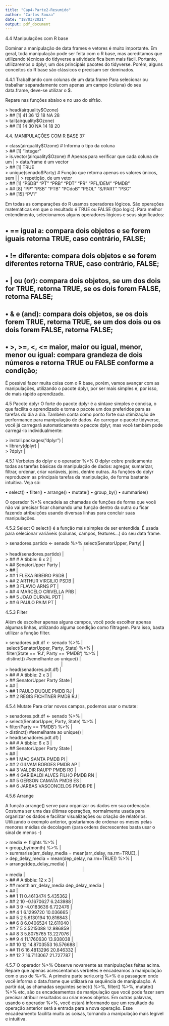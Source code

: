 ---
title: "Cap4-Parte2-Resumido"
author: "Carlos Souza"
date: "18/03/2021"
output: pdf_document
---

4.4 Manipulações com R base

  Dominar a manipulação de data frames e vetores é muito importante. Em geral, toda manipulação pode ser feita com o R base, mas acreditamos que utilizando técnicas do tidyverse a atividade fica bem mais fácil.
  Portanto, utilizaremos o dplyr, um dos principais pacotes do tidyverse. Porém, alguns conceitos do R base são clássicos e precisam ser dominados.
  
4.4.1 Trabalhando com colunas de um data.frame
  Para selecionar ou trabalhar separadamente com apenas um campo (coluna) do seu data.frame, deve-se utilizar o $. 
  
  Repare nas funções abaixo e no uso do sifrão.
  
| > head(airquality$Ozone)
| > ## [1] 41 36 12 18 NA 28
| > tail(airquality$Ozone)
| > ## [1] 14 30 NA 14 18 20

4.4. MANIPULAÇÕES COM R BASE 37

| > class(airquality$Ozone) # Informa o tipo da coluna
| > ## [1] "integer"
| > is.vector(airquality$Ozone) # Apenas para verificar que cada coluna de um   | > data.frame é um vector
| > ## [1] TRUE
| > unique(senado$Party) # Função que retorna apenas os valores únicos, sem |   | > repetição, de um vetor
| > ## [1] "PSDB" "PT" "PRB" "PDT" "PR" "PFL/DEM" "PMDB"
| > ## [8] "PP" "PSB" "PTB" "PCdoB" "PSOL" "S/PART" "PSC"
| > ## [15] "PV1"

  Em todas as comparações do R usamos operadores lógicos. São operações matemáticas em que o resultado é TRUE ou FALSE (tipo logic). Para melhor entendimento, selecionamos alguns operadores lógicos e seus significados:
  
  • == igual a: compara dois objetos e se forem iguais retorna TRUE, caso contrário, FALSE;
--------------------------------------------------------------------------------
  • != diferente: compara dois objetos e se forem diferentes retorna TRUE, caso contrário, FALSE;
--------------------------------------------------------------------------------
  • | ou (or): compara dois objetos, se um dos dois for TRUE, retorna TRUE, se os dois forem FALSE, retorna FALSE;
--------------------------------------------------------------------------------
  • & e (and): compara dois objetos, se os dois forem TRUE, retorna TRUE, se um dos dois ou os dois forem FALSE, retorna FALSE;
--------------------------------------------------------------------------------
  • >, >=, <, <= maior, maior ou igual, menor, menor ou igual: compara grandeza de dois números e retorna TRUE ou FALSE conforme a condição;
--------------------------------------------------------------------------------
  
  É possível fazer muita coisa com o R base, porém, vamos avançar com as manipulações, utilizando o pacote dplyr, por ser mais simples e, por isso, de mais rápido aprendizado.
  
4.5 Pacote dplyr
  O forte do pacote dplyr é a sintaxe simples e concisa, o que facilita o aprendizado e torna o pacote um dos preferidos para as tarefas do dia a dia. Também conta como ponto forte sua otimização de performance para manipulação de dados. Ao carregar o pacote tidyverse, você já carregará automaticamente o pacote dplyr, mas você também pode carregá-lo individualmente:

| > install.packages("dplyr") |
| > library(dplyr)            |
| > ?dplyr                    |

4.5.1 Verbetes do dplyr e o operador %>%
  O dplyr cobre praticamente todas as tarefas básicas da manipulação de dados: agregar, sumarizar, filtrar, ordenar, criar variáveis, joins, dentre outras.
As funções do dplyr reproduzem as principais tarefas da manipulação, de forma bastante intuitiva. Veja só:

  • select()
  • filter()
  • arrange()
  • mutate()
  • group_by()
  • summarise()
  
  O operador %>% encadeia as chamadas de funções de forma que você não vai precisar ficar chamando uma função dentro da outra ou ficar fazendo atribuições usando diversas linhas para concluir suas manipulações.
  
4.5.2 Select
  O select() é a função mais simples de ser entendida. É usada para selecionar variáveis (colunas, campos, features...) do seu data frame.
  
| > senadores.partido <- senado %>% select(SenatorUpper, Party) |
|                                                               |
| > head(senadores.partido)                                     |
| > ## # A tibble: 6 x 2                                        |
| > ## SenatorUpper Party                                       |
| > ## <chr> <chr>                                              |
| > ## 1 FLEXA RIBEIRO PSDB                                     |
| > ## 2 ARTHUR VIRGILIO PSDB                                   |
| > ## 3 FLAVIO ARNS PT                                         |
| > ## 4 MARCELO CRIVELLA PRB                                   |
| > ## 5 JOAO DURVAL PDT                                        |
| > ## 6 PAULO PAIM PT                                          |

4.5.3 Filter

  Além de escolher apenas alguns campos, você pode escolher apenas algumas linhas, utilizando alguma condição como filtragem. Para isso, basta utilizar a função filter.

| > senadores.pdt.df <- senado %>%             |
|  select(SenatorUpper, Party, State) %>%      |
|  filter(State == 'RJ', Party == 'PMDB') %>%  |
|  distinct() #semelhante ao unique()          |
|                                              |
| > head(senadores.pdt.df)                     |
| > ## # A tibble: 2 x 3                       |
| > ## SenatorUpper Party State                |
| > ## <chr> <chr> <chr>                       |
| > ## 1 PAULO DUQUE PMDB RJ                   |
| > ## 2 REGIS FICHTNER PMDB RJ                |

4.5.4 Mutate
  Para criar novos campos, podemos usar o mutate:
  
| > senadores.pdt.df <- senado %>%            |
| > select(SenatorUpper, Party, State) %>%    |
| > filter(Party == 'PMDB') %>%               |
| > distinct() #semelhante ao unique()        |
| > head(senadores.pdt.df)                    |
| > ## # A tibble: 6 x 3                      |
| > ## SenatorUpper Party State               |
| > ## <chr> <chr> <chr>                      |
| > ## 1 MAO SANTA PMDB PI                    |
| > ## 2 GILVAM BORGES PMDB AP                |
| > ## 3 VALDIR RAUPP PMDB RO                 |
| > ## 4 GARIBALDI ALVES FILHO PMDB RN        |
| > ## 5 GERSON CAMATA PMDB ES                |
| > ## 6 JARBAS VASCONCELOS PMDB PE           |

4.5.6 Arrange

  A função arrange() serve para organizar os dados em sua ordenação. Costuma ser uma das últimas operações, normalmente usada para organizar os dados e facilitar visualizações ou criação de relatórios. Utilizando o exemplo anterior, gostaríamos de ordenar os meses pelas menores médias de decolagem (para ordens decrescentes basta usar o sinal de menos -)

| > media <- flights %>%                                        |
| >   group_by(month) %>%                                       |
| >   summarise(arr_delay_media = mean(arr_delay, na.rm=TRUE),  |
| >   dep_delay_media = mean(dep_delay, na.rm=TRUE)) %>%        |
| > arrange(dep_delay_media)                                    |
|                                                               |
| > media                                                       |
| > ## # A tibble: 12 x 3                                       |
| > ## month arr_delay_media dep_delay_media                    |
| > ## <int> <dbl> <dbl>                                        |
| > ## 1 11 0.4613474 5.435362                                  |
| > ## 2 10 -0.1670627 6.243988                                 |
| > ## 3 9 -4.0183636 6.722476                                  |
| > ## 4 1 6.1299720 10.036665                                  |
| > ## 5 2 5.6130194 10.816843                                  |
| > ## 6 8 6.0406524 12.611040                                  |
| > ## 7 5 3.5215088 12.986859                                  |
| > ## 8 3 5.8075765 13.227076                                  |
| > ## 9 4 11.1760630 13.938038                                 |
| > ## 10 12 14.8703553 16.576688                               |
| > ## 11 6 16.4813296 20.846332                                |
| > ## 12 7 16.7113067 21.727787                                |

4.5.7 O operador %>%
  Observe novamente as manipulações feitas acima. Repare que apenas acrescentamos verbetes e encadeamos a manipulação com o uso de %>%.
  A primeira parte serie.orig %>% é a passagem onde você informa o data.frame que utilizará na sequência de manipulação. A partir daí, as chamadas seguintes select() %>%, filter() %>%, mutate() %>% etc, são os encadeamentos de manipulação que você pode fazer sem precisar atribuir resultados ou criar novos
objetos. 
  Em outras palavras, usando o operador %>%, você estará informando que um resultado da operação anterior será a entrada para a nova operação. Esse encadeamento facilita muito as coisas, tornando a manipulação mais legível e intuitiva.